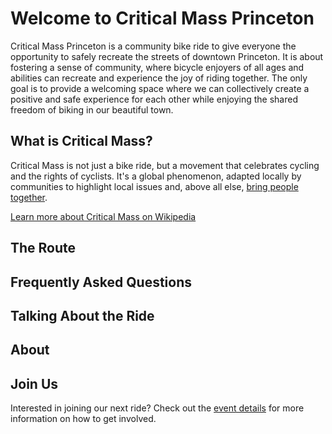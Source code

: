 
# Welcome to Critical Mass Princeton

Critical Mass Princeton is a community bike ride to give everyone the opportunity to 
safely recreate the streets of downtown Princeton. It is about fostering a sense of 
community, where bicycle enjoyers of all ages and abilities can recreate and experience 
the joy of riding together. The only goal is to provide a welcoming space where we can 
collectively create a positive and safe experience for each other while enjoying the 
shared freedom of biking in our beautiful town.

## What is Critical Mass?

Critical Mass is not just a bike ride, but a movement that celebrates cycling and the 
rights of cyclists. It's a global phenomenon, adapted locally by communities to highlight 
local issues and, above all else, <u>bring people together</u>.

[Learn more about Critical Mass on Wikipedia](https://en.wikipedia.org/wiki/Critical_Mass_(cycling))

## The Route

<LazyLoadComponent page="route" />

## Frequently Asked Questions

<LazyLoadComponent page="faq" />

## Talking About the Ride

<LazyLoadComponent page="messaging" />

## About

<LazyLoadComponent page="about" />

## Join Us

Interested in joining our next ride? Check out the [event details](details) for more 
information on how to get involved.
